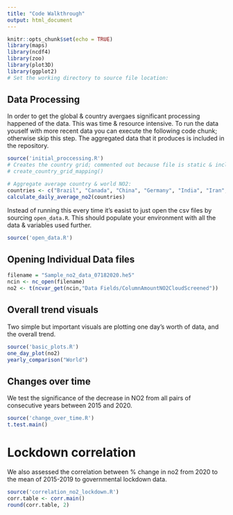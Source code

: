 ```yaml
---
title: "Code Walkthrough"
output: html_document
---
```


```r
knitr::opts_chunk$set(echo = TRUE)
library(maps)
library(ncdf4)
library(zoo)
library(plot3D)
library(ggplot2)
# Set the working directory to source file location:
```


## Data Processing
In order to get the global & country avergaes significant processing happened of the data. This was time & resource intensive. To run the data youself with more recent data you can execute the following code chunk; otherwise skip this step. The aggregated data that it produces is included in the repository.

```r
source('initial_proccessing.R')
# Creates the country grid; commented out because file is static & included:
# create_country_grid_mapping()

# Aggregate average country & world NO2:
countries <- c("Brazil", "Canada", "China", "Germany", "India", "Iran", "Italy", "Japan", "Russia", "Saudi Arabia", "USA")
calculate_daily_average_no2(countries)
```

Instead of running this every time it's easist to just open the csv files by sourcing `open_data.R`. This should populate your environment with all the data & variables used further.
```r
source('open_data.R')
```

## Opening Individual Data files
```r
filename = "Sample_no2_data_07182020.he5"
ncin <- nc_open(filename)
no2 <- t(ncvar_get(ncin,"Data Fields/ColumnAmountNO2CloudScreened"))
```


## Overall trend visuals
Two simple but important visuals are plotting one day's worth of data, and the overall trend.
```r
source('basic_plots.R')
one_day_plot(no2)
yearly_comparison("World")
```




## Changes over time
We test the significance of the decrease in NO2 from all pairs of consecutive years between 2015 and 2020. 
```r
source('change_over_time.R')
t.test.main()
```

# Lockdown correlation
We also assessed the correlation between % change in no2 from 2020 to the mean of 2015-2019 to governmental lockdown data.
```r
source('correlation_no2_lockdown.R')
corr.table <- corr.main()
round(corr.table, 2)
```

